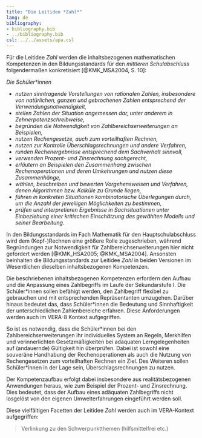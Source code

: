 ```yaml
---
title: "Die Leitidee *Zahl*"
lang: de
bibliography:
- bibliography.bib
- ../bibliography.bib
csl: ../../assets/apa.csl
---
```


Für die Leitidee *Zahl* werden die inhaltsbezogenen mathematischen Kompetenzen in den Bildungsstandards für den *mittleren Schulabschluss* folgendermaßen konkretisiert [@KMK_MSA2004, S. 10]:

*Die Schüler\*innen*

* *nutzen sinntragende Vorstellungen von rationalen Zahlen, insbesondere von natürlichen, ganzen und gebrochenen Zahlen entsprechend der Verwendungsnotwendigkeit,* 
* *stellen Zahlen der Situation angemessen dar, unter anderem in Zehnerpotenzschreibweise,*
* *begründen die Notwendigkeit von Zahlbereichserweiterungen an Beispielen,*
* *nutzen Rechengesetze, auch zum vorteilhaften Rechnen,*
* *nutzen zur Kontrolle Überschlagsrechnungen und andere Verfahren,*
* *runden Rechenergebnisse entsprechend dem Sachverhalt sinnvoll,*
* *verwenden Prozent- und Zinsrechnung sachgerecht,*
* *erläutern an Beispielen den Zusammenhang zwischen Rechenoperationen und deren Umkehrungen und nutzen diese Zusammenhänge,*
* *wählen, beschreiben und bewerten Vorgehensweisen und Verfahren, denen Algorithmen bzw. Kalküle zu Grunde liegen,*
* *führen in konkreten Situationen kombinatorische Überlegungen durch, um die Anzahl der jeweiligen Möglichkeiten zu bestimmen,*
* *prüfen und interpretieren Ergebnisse in Sachsituationen unter Einbeziehung einer kritischen Einschätzung des gewählten Modells und seiner Bearbeitung.*

In den Bildungsstandards im Fach Mathematik für den Hauptschulabschluss wird dem (Kopf-)Rechnen eine größere Rolle zugeschrieben, während Begründungen zur Notwendigkeit für Zahlbereichserweiterungen hier nicht gefordert werden [@KMK_HSA2005; @KMK_MSA2004]. Ansonsten beinhalten die Bildungsstandards zur Leitidee *Zahl* in beiden Versionen im Wesentlichen dieselben inhaltsbezogenen Kompetenzen.

Die beschriebenen inhaltsbezogenen Kompetenzen erfordern den Aufbau und die Anpassung eines Zahlbegriffs im Laufe der Sekundarstufe I. Die Schüler\*innen sollen befähigt werden, den Zahlbegriff flexibel zu gebrauchen und mit entsprechenden Repräsentanten umzugehen. Darüber hinaus bedeutet das, dass Schüler\*innen die Bedeutung und Sinnhaftigkeit der unterschiedlichen Zahlenbereiche erfahren. Diese Anforderungen werden auch im VERA-8 Kontext aufgegriffen.

So ist es notwendig, dass die Schüler\*innen bei den Zahlbereichserweiterungen ihr individuelles System an Regeln, Merkhilfen und verinnerlichten Gesetzmäßigkeiten bei adäquaten Lerngelegenheiten auf (andauernde) Gültigkeit hin überprüfen. Dabei ist sowohl eine souveräne Handhabung der Rechenoperationen als auch die Nutzung von Rechengesetzen zum vorteilhaften Rechnen ein Ziel. Des Weiteren sollen Schüler\*innen in der Lage sein, Überschlagsrechnungen zu nutzen.

Der Kompetenzaufbau erfolgt dabei insbesondere aus realitätsbezogenen Anwendungen heraus, wie zum Beispiel der Prozent- und Zinsrechnung. Dies bedeutet, dass der Aufbau eines adäquaten Zahlbegriffs nicht losgelöst von den eigenen Umwelterfahrungen eingeführt werden soll.

Diese vielfältigen Facetten der Leitidee *Zahl* werden auch im VERA-Kontext aufgegriffen:

> Verlinkung zu den Schwerpunktthemen (hilfsmittelfrei etc.)
